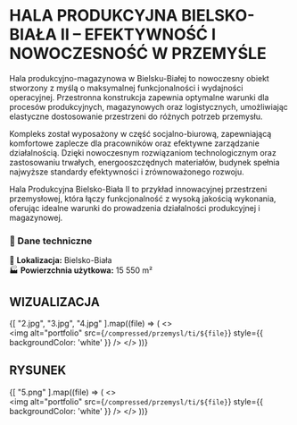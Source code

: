 
# **HALA PRODUKCYJNA BIELSKO-BIAŁA II – EFEKTYWNOŚĆ I NOWOCZESNOŚĆ W PRZEMYŚLE**  

Hala produkcyjno-magazynowa w Bielsku-Białej to nowoczesny obiekt stworzony z myślą o maksymalnej funkcjonalności i wydajności operacyjnej. Przestronna konstrukcja zapewnia optymalne warunki dla procesów produkcyjnych, magazynowych oraz logistycznych, umożliwiając elastyczne dostosowanie przestrzeni do różnych potrzeb przemysłu.  

Kompleks został wyposażony w część socjalno-biurową, zapewniającą komfortowe zaplecze dla pracowników oraz efektywne zarządzanie działalnością. Dzięki nowoczesnym rozwiązaniom technologicznym oraz zastosowaniu trwałych, energooszczędnych materiałów, budynek spełnia najwyższe standardy efektywności i zrównoważonego rozwoju.  

Hala Produkcyjna Bielsko-Biała II to przykład innowacyjnej przestrzeni przemysłowej, która łączy funkcjonalność z wysoką jakością wykonania, oferując idealne warunki do prowadzenia działalności produkcyjnej i magazynowej.  

### **📌 Dane techniczne**  
📍 **Lokalizacja:** Bielsko-Biała  
🏭 **Powierzchnia użytkowa:** 15 550 m²  

## WIZUALIZACJA

{[
  "2.jpg", "3.jpg", "4.jpg"
].map((file) => (
  <>
    <br />
    <Zoom>
      <img 
        alt="portfolio" 
        src={`/compressed/przemysl/ti/${file}`} 
        style={{ backgroundColor: 'white' }} 
      />
    </Zoom>
  </>
))}

## RYSUNEK

{[
  "5.png"
].map((file) => (
  <>
    <br />
    <Zoom>
      <img 
        alt="portfolio" 
        src={`/compressed/przemysl/ti/${file}`} 
        style={{ backgroundColor: 'white' }} 
      />
    </Zoom>
  </>
))}
